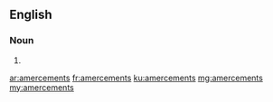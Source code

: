 ==English==

===Noun===
{{head|en}}

# {{plural of|amercement}}

[[ar:amercements]]
[[fr:amercements]]
[[ku:amercements]]
[[mg:amercements]]
[[my:amercements]]